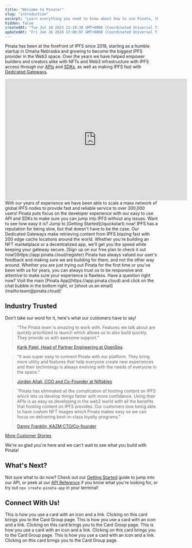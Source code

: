 ```yaml
---
title: "Welcome to Pinata!"
slug: "introduction"
excerpt: "Learn everything you need to know about how to use Pinata, the IPFS pinning service for Developers!"
hidden: false
createdAt: "Tue Jul 18 2023 11:10:30 GMT+0000 (Coordinated Universal Time)"
updatedAt: "Fri Jan 26 2024 17:00:07 GMT+0000 (Coordinated Universal Time)"
---
```


Pinata has been at the forefront of IPFS since 2018, starting as a humble startup in Omaha Nebraska and growing to become the biggest IPFS provider in the Web3 space. Over the years we have helped empower builders and creators alike with NFTs and Web3 infrastructure with IPFS access through our [APIs](/api-reference/introduction) and [SDKs](/sdks/pinata-sdk), as well as making IPFS fast with [Dedicated Gateways](/gateways/dedicated-ipfs-gateways). 

<iframe
  width="600"
  height="400"
  src="https://www.youtube.com/embed/29k2C1JXyg4?si=CX1ipIomR8NRYLFJ"
  title="YouTube video player"
  frameBorder="0"
  allow="accelerometer; autoplay; clipboard-write; encrypted-media; gyroscope; picture-in-picture"
  allowFullScreen
  style={{ width: '100%', borderRadius: '0.5rem' }}
></iframe>

<br/>


<CardGroup cols={2}>
  <Card title="Fast and Reliable" icon="rocket">
With our years of experience we have been able to scale a mass network of global IPFS nodes to provide fast and reliable service to over 300,000 users! 
  </Card>
  <Card title="Developer Focused" icon="code">
    Pinata puts focus on the developer experience with our easy to use API and SDKs to make sure you can jump into IPFS without any issues. Want to see how easy it is? Jump to [Getting Started](/quickstart) now! 
  </Card>
  <Card title="Blazing Fast Dedicated Gateways" icon="bolt-lightning">
    IPFS has a reputation for being slow, but that doesn't have to be the case. Our Dedicated Gateways make retrieving content from IPFS blazing fast with 200 edge cache locations around the world. Whether you're building an NFT marketplace or a decentralized app, we'll get you the speed while keeping your gateway secure. [Sign up on our free plan to check it out now!](https://app.pinata.cloud/register) 
  </Card>
  <Card title="Top-Notch Customer Service" icon="handshake">
    Pinata has always valued our user's feedback and making sure we are building for them, and not the other way around. Whether you are just trying out Pinata for the first time or you've been with us for years, you can always trust us to be responsive and attentive to make sure your experience is flawless. Have a question right now? Visit the main [Pinata App](https://app.pinata.cloud) and click on the chat bubble in the bottom right, or [shoot us an email](mailto:team@pinata.cloud)!
  </Card>
</CardGroup>

## Industry Trusted

Don't take our word for it, here's what our customers have to say! 

> “The Pinata team is amazing to work with. Features we talk about are quickly prioritized to launch which allows us to also build quickly. They provide us with awesome support.” 
>
> [Karik Patel, Head of Partner Engineering at OpenSea](https://www.pinata.cloud/blog/opensea-customer-story)

> “It was super easy to connect Pinata with our platform. They bring more utility and features that help everyone create new experiences and their technology is always evolving with the needs of everyone in the space.”
>
> [Jordan Aitali, COO and Co-Founder at Niftables](https://www.pinata.cloud/blog/niftables-customer-story)

> “Pinata has eliminated all the complication of hosting content on IPFS which lets us develop things faster with more confidence. Using their APIs is as easy as developing in the web2 world with all the benefits that hosting content on IPFS provides. Our customers love being able to have custom NFT images which Pinata makes easy so we can focus on delivering best-in-class loyalty programs."
>
> [Danny Franklin, KAZM CTO/Co-founder](https://www.pinata.cloud/blog/kazm-elevating-the-loyalty-program-experience)

[More Customer Stories](https://www.pinata.cloud/reading-lists/customer-stories)

We're so glad you're here and we can't wait to see what you build with Pinata! 

## What's Next?

Not sure what to do now? Check out our [Getting Started](/quickstart) guide to jump into our API, or peek at our [API Reference](/api-reference/introduction) if you know what you're looking for, or try out `npx create-pinata-app` in your terminal!

## Connect With Us!

<CardGroup>
<Card title="Sign Up for a Free plan!" icon="cloud" href="https://app.pinata.cloud/register">
  This is how you use a card with an icon and a link. Clicking on this card
  brings you to the Card Group page.
</Card>
<Card title="Pinata Blog" icon="laptop" href="https://www.pinata.cloud/blog">
  This is how you use a card with an icon and a link. Clicking on this card
  brings you to the Card Group page.
</Card>
<Card title="YouTube" icon="youtube" href="https://www.youtube.com/@pinatacloud">
  This is how you use a card with an icon and a link. Clicking on this card
  brings you to the Card Group page.
</Card>
<Card title="X (Twitter)" icon="twitter" iconType="brands" href="https://twitter.com/pinatacloud">
  This is how you use a card with an icon and a link. Clicking on this card
  brings you to the Card Group page.
</Card>
</CardGroup>

